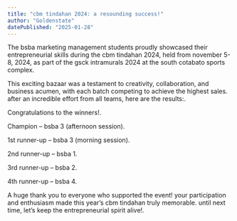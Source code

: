 ```yaml
---
title: "cbm tindahan 2024: a resounding success!"
author: "Goldenstate"
datePublished: "2025-01-28"
---
```


The bsba marketing management students proudly showcased their entrepreneurial skills during the cbm tindahan 2024, held from november 5-8, 2024, as part of the gsck intramurals 2024 at the south cotabato sports complex.

This exciting bazaar was a testament to creativity, collaboration, and business acumen, with each batch competing to achieve the highest sales. after an incredible effort from all teams, here are the results:.

Congratulations to the winners!.

Champion – bsba 3 (afternoon session).

1st runner-up – bsba 3 (morning session).

2nd runner-up – bsba 1.

3rd runner-up – bsba 2.

4th runner-up – bsba 4.

A huge thank you to everyone who supported the event! your participation and enthusiasm made this year’s cbm tindahan truly memorable. until next time, let’s keep the entrepreneurial spirit alive!.